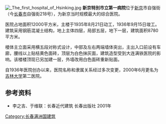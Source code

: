 [[File:_The_first_hospital_of_Hsinking.jpg|thumb]]
'''新京特別市立第一病院'''位于[[新京|新京]]市自强街（今[[长春市|长春市]]自强街218号），为新京当时规模最大的综合医院。

医院占地面积12000平方米，主楼于1935年8月21日动工，1936年9月15日竣工。建筑采用钢筋混凝土结构，地上主体四层，局部五层，地下一层，建筑面积8780平方米。

楼体主立面采用横五段对称式设计，中部及左右两端墙体突出，主出入口前设有车廊，腰线以上贴桔黄色面砖，顶层为白色抹灰面，建筑造型受到大连满铁医院的影响。该楼楼顶现已另加建一层，外墙改用白色面砖重新贴面。

自1936年医院创办以来，医院名称和隶属关系经过多次变更，2000年6月更名为[[吉林大学|吉林大学]]第二医院。
==参考资料==
*李之吉、于维联：长春近代建筑 长春出版社 2001年
[[Category:长春满洲国建筑|Category:长春满洲国建筑]]